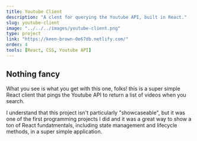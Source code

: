 ```yaml
---
title: Youtube Client
description: "A clent for querying the Youtube API, built in React."
slug: youtube-client
image: "../../../images/youtube-client.png"
type: project
link: "https://keen-brown-0e67db.netlify.com/"
order: 4
tools: [React, CSS, Youtube API]
---
```


## Nothing fancy

What you see is what you get with this one, folks! this is a super simple React client that pings the Youtube API to return a list of videos when you search.

I understand that this project isn't particularly "showcaseable", but it was one of the first programming projects I did and it was a great way to show a ton of React fundatmentals, including state management and lifecycle methods, in a super simple application.